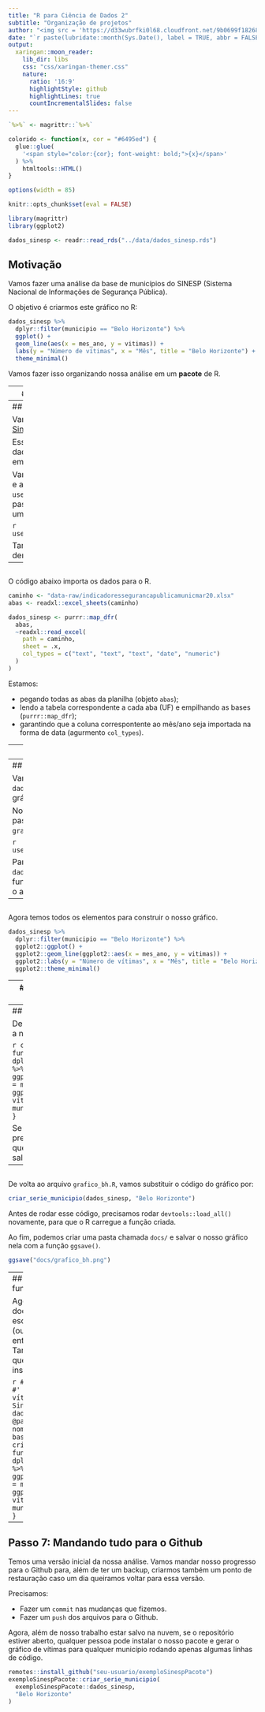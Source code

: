 ```yaml
---
title: "R para Ciência de Dados 2"
subtitle: "Organização de projetos"
author: "<img src = 'https://d33wubrfki0l68.cloudfront.net/9b0699f18268059bdd2e5c21538a29eade7cbd2b/67e5c/img/logo/cursor1-5.png' width = '30%'>"
date: "`r paste(lubridate::month(Sys.Date(), label = TRUE, abbr = FALSE, locale = 'pt_BR.UTF-8'), 'de', lubridate::year(Sys.Date()))`"
output:
  xaringan::moon_reader:
    lib_dir: libs
    css: "css/xaringan-themer.css"
    nature:
      ratio: '16:9'
      highlightStyle: github
      highlightLines: true
      countIncrementalSlides: false
---
```



```r
`%>%` <- magrittr::`%>%`

colorido <- function(x, cor = "#6495ed") {
  glue::glue(
    '<span style="color:{cor}; font-weight: bold;">{x}</span>'
  ) %>% 
    htmltools::HTML()
}

options(width = 85)

knitr::opts_chunk$set(eval = FALSE)

library(magrittr)
library(ggplot2)

dados_sinesp <- readr::read_rds("../data/dados_sinesp.rds")
```

## Motivação

Vamos fazer uma análise da base de municípios do SINESP (Sistema Nacional de Informações de Segurança Pública).

O objetivo é criarmos este gráfico no R:

```r
dados_sinesp %>%
  dplyr::filter(municipio == "Belo Horizonte") %>%
  ggplot() +
  geom_line(aes(x = mes_ano, y = vitimas)) +
  labs(y = "Número de vítimas", x = "Mês", title = "Belo Horizonte") +
  theme_minimal()
```

Vamos fazer isso organizando nossa análise em um **pacote** de R.

---
## Passo 1: criando nosso pacote

Primeiro, vamos criar um novo pacote no RStudio chamado `exemploSinespPacote`.

```r
usethis::create_package("exemploSinespPacote")
```

Agora, vamos adicionar o GIT para utilizarmos controle de versão à nossa análise.

```r
usethis::use_git()
```

E por fim, conectarmos nosso repositório à nossa conta do GitHub.

```r
usethis::use_github()
```

---
## Passo 2: importação

Vamos baixar a [base de municípios do Sinesp](http://dados.mj.gov.br/dataset/210b9ae2-21fc-4986-89c6-2006eb4db247/resource/03af7ce2-174e-4ebd-b085-384503cfb40f/download/indicadoressegurancapublicamunicmar20.xlsx) do [dados.gob.br](https://dados.gov.br). 

Essa base é um arquivo `.xlsx` e os dados que queremos estão divididos em abas.

Vamos criar um script `.R` para importar e arrumar essa base utilizando a função `usethis::data_raw()`. Ela vai criar uma pasta chamada `data-raw` e, dentro dela, um arquivo chamado `dados_sinesp.R`.

```r
usethis::use_data_raw("dados_sinesp")
```

Também salvaremos a base de dados dentro da pasta `data-raw`.

---
## 

O código abaixo importa os dados para o R.

```r
caminho <- "data-raw/indicadoressegurancapublicamunicmar20.xlsx"
abas <- readxl::excel_sheets(caminho)

dados_sinesp <- purrr::map_dfr(
  abas,
  ~readxl::read_excel(
    path = caminho,
    sheet = .x,
    col_types = c("text", "text", "text", "date", "numeric")
  )
)
```

Estamos:

- pegando todas as abas da planilha (objeto `abas`);
- lendo a tabela correspondente a cada aba (UF) e empilhando as bases (`purrr::map_dfr`);
- garantindo que a coluna correspontente ao mês/ano seja importada na forma de data (agurmento `col_types`).

---
## Passo 3: Arrumação

Só temos uma tarefa de arrumação: limpar o nome das colunas. Fazemos isso usando a função `janitor::clean_names()`.

```r
dados_sinesp <- dados_sinesp %>% 
  janitor::clean_names()
```

Em seguida, utilizamos a função `usethis::use_data()` para salvar a nossa base em formato `.rda` dentro da pasta `data/`. Repare que a própria função cria essa pasta caso ela não exista. 

```r
usethis::use_data(dados_sinesp, overwrite = TRUE)
```

---
## Passo 4: Visualização

Vamos utilizar a nossa base `dados_sinesp` para construir o nosso gráfico.

Novamente, criamos um script `.R` na pasta `data-raw`, agora chamado `grafico_bh`.

```r
usethis::use_data_raw("grafico_bh")
```

Para carregar a nossa base `dados_sinesp`, basta rodarmos a função `devtools::load_all()` ou usar o atalho `CTRL+SHIFT+L`.

---
## 

Agora temos todos os elementos para construir o nosso gráfico.

```r
dados_sinesp %>%
  dplyr::filter(municipio == "Belo Horizonte") %>%
  ggplot2::ggplot() +
  ggplot2::geom_line(ggplot2::aes(x = mes_ano, y = vitimas)) +
  ggplot2::labs(y = "Número de vítimas", x = "Mês", title = "Belo Horizonte") +
  ggplot2::theme_minimal()
```

---
## Passo 5: transformando em função

Podemos transformar o código que gera o gráfico em uma função para que possamos generalizar a geração do gráfico para qualquer um dos municípios da base.

Primeiro, vamos usar a função `usethis::use_r()` para criarmos um script para salvar nossa função.

```r
usethis::use_r("graficos")
```

O código acima cria uma pasta `R/` no nosso projeto e, dentro dela, um script chamado `graficos.R`.

---
## 

Dentro desse arquivo, vamos salvar a nossa função.

```r
criar_serie_municipio <- function(tab, munip) {
tab %>%
  dplyr::filter(municipio == munip) %>%
  ggplot2::ggplot() +
  ggplot2::geom_line(ggplot2::aes(x = mes_ano, y = vitimas)) +
  ggplot2::labs(y = "Número de vítimas", x = "Mês", title = munip) +
  ggplot2::theme_minimal()
}
```

Se no decorrer da análise precisarmos criar outras funções que geram gráficos, podemos salvá-las nesse mesmo arquivo.

---
## 

De volta ao arquivo `grafico_bh.R`, vamos substituir o código do gráfico por:

```r
criar_serie_municipio(dados_sinesp, "Belo Horizonte")
```

Antes de rodar esse código, precisamos rodar `devtools::load_all()` novamente, para que o R carregue a função criada.

Ao fim, podemos criar uma pasta chamada `docs/` e salvar o nosso gráfico nela com a função `ggsave()`.

```r
ggsave("docs/grafico_bh.png")
```

---
## Passo 6: Documentação da função

Agora, é uma boa prática documentar a função que escrevemos, para outras pessoas (ou nós mesmos no futuro) entendam melhor o que ela faz. Também vamos exportá-la para que fique acessível caso alguém instale o nosso pacote.

```r
#' Série temporal de vítimas
#'
#' Cria uma série temporal de vítimas de um município. Fonte: Sinesp.
#'
#' @param tab Base de dados do Sinesp por município.
#' @param munip Uma string com o nome do município assim como na base.
#' @export
criar_serie_municipio <- function(tab, munip) {
tab %>%
  dplyr::filter(municipio == munip) %>%
  ggplot2::ggplot() +
  ggplot2::geom_line(ggplot2::aes(x = mes_ano, y = vitimas)) +
  ggplot2::labs(y = "Número de vítimas", x = "Mês", title = munip) +
  ggplot2::theme_minimal()
}
```

---
## Passo 7: Mandando tudo para o Github

Temos uma versão inicial da nossa análise. Vamos mandar nosso progresso para o Github para, além de ter um backup, criarmos também um ponto de restauração caso um dia queiramos voltar para essa versão.

Precisamos:

- Fazer um `commit` nas mudanças que fizemos.
- Fazer um `push` dos arquivos para o Github.

Agora, além de nosso trabalho estar salvo na nuvem, se o repositório estiver aberto, qualquer pessoa pode instalar o nosso pacote e gerar o gráfico de vítimas para qualquer município rodando apenas algumas linhas de código.

```r
remotes::install_github("seu-usuario/exemploSinespPacote")
exemploSinespPacote::criar_serie_municipio(
  exemploSinespPacote::dados_sinesp,
  "Belo Horizonte"
)
```

